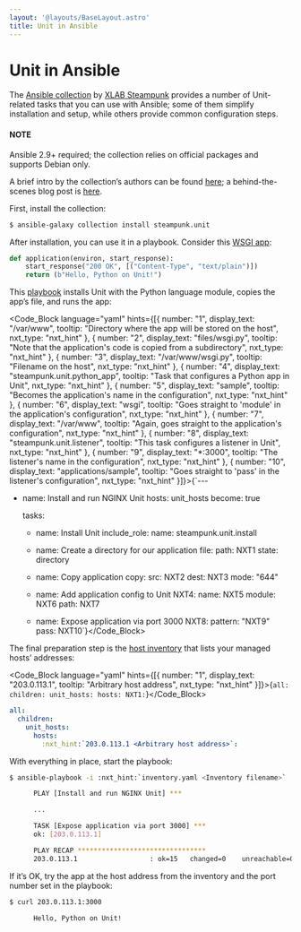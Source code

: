 ```yaml
---
layout: '@layouts/BaseLayout.astro'
title: Unit in Ansible
---
```

# Unit in Ansible

The [Ansible collection](https://galaxy.ansible.com/steampunk/unit) by [XLAB Steampunk](https://steampunk.si) provides a number of Unit-related tasks that you can use with Ansible; some of them simplify installation and setup, while others provide common configuration steps.

#### NOTE

Ansible 2.9+ required; the collection relies on official packages and supports Debian only.

A brief intro by the collection’s authors can be found [here](https://docs.steampunk.si/unit/quickstart.html); a behind-the-scenes blog post is [here](https://steampunk.si/blog/why-and-how-of-the-nginx-unit-ansible-collection/).

First, install the collection:

```bash
$ ansible-galaxy collection install steampunk.unit
```

After installation, you can use it in a playbook.  Consider this [WSGI app](../configuration.md#configuration-python):

```python
def application(environ, start_response):
    start_response("200 OK", [("Content-Type", "text/plain")])
    return (b"Hello, Python on Unit!")
```

This [playbook](https://docs.ansible.com/ansible/latest/playbook_guide/playbooks_intro.html) installs Unit with the Python language module, copies the app’s file, and runs the app:

<Code_Block language="yaml" hints={[{ number: "1", display_text: "/var/www", tooltip: "Directory where the app will be stored on the host", nxt_type: "nxt_hint" }, { number: "2", display_text: "files/wsgi.py", tooltip: "Note that the application's code is copied from a subdirectory", nxt_type: "nxt_hint" }, { number: "3", display_text: "/var/www/wsgi.py", tooltip: "Filename on the host", nxt_type: "nxt_hint" }, { number: "4", display_text: "steampunk.unit.python_app", tooltip: "Task that configures a Python app in Unit", nxt_type: "nxt_hint" }, { number: "5", display_text: "sample", tooltip: "Becomes the application's name in the configuration", nxt_type: "nxt_hint" }, { number: "6", display_text: "wsgi", tooltip: "Goes straight to 'module' in the application's configuration", nxt_type: "nxt_hint" }, { number: "7", display_text: "/var/www", tooltip: "Again, goes straight to the application's configuration", nxt_type: "nxt_hint" }, { number: "8", display_text: "steampunk.unit.listener", tooltip: "This task configures a listener in Unit", nxt_type: "nxt_hint" }, { number: "9", display_text: "*:3000", tooltip: "The listener's name in the configuration", nxt_type: "nxt_hint" }, { number: "10", display_text: "applications/sample", tooltip: "Goes straight to 'pass' in the listener's configuration", nxt_type: "nxt_hint" }]}>{`---

- name: Install and run NGINX Unit
  hosts: unit_hosts
  become: true

  tasks:
    - name: Install Unit
      include_role:
        name: steampunk.unit.install

    - name: Create a directory for our application
      file:
        path: NXT1
        state: directory

    - name: Copy application
      copy:
        src: NXT2
        dest: NXT3
        mode: "644"

    - name: Add application config to Unit
      NXT4:
        name: NXT5
        module: NXT6
        path: NXT7

    - name: Expose application via port 3000
      NXT8:
        pattern: "NXT9"
        pass: NXT10`}</Code_Block>

The final preparation step is the [host inventory](https://docs.ansible.com/ansible/latest/inventory_guide/intro_inventory.html) that lists your managed hosts’ addresses:

<Code_Block language="yaml" hints={[{ number: "1", display_text: "203.0.113.1", tooltip: "Arbitrary host address", nxt_type: "nxt_hint" }]}>{`all:
  children:
    unit_hosts:
      hosts:
        NXT1:`}</Code_Block>

```yaml
all:
  children:
    unit_hosts:
      hosts:
        :nxt_hint:`203.0.113.1 <Arbitrary host address>`:
```

With everything in place, start the playbook:

```bash
$ ansible-playbook -i :nxt_hint:`inventory.yaml <Inventory filename>` :nxt_hint:`playbook.yaml <Playbook filename>`

      PLAY [Install and run NGINX Unit] ***

      ...

      TASK [Expose application via port 3000] ***
      ok: [203.0.113.1]

      PLAY RECAP ********************************
      203.0.113.1                  : ok=15   changed=0    unreachable=0    failed=0    skipped=0    rescued=0    ignored=0
```

If it’s OK, try the app at the host address from the inventory and the port number set in the playbook:

```bash
$ curl 203.0.113.1:3000

      Hello, Python on Unit!
```